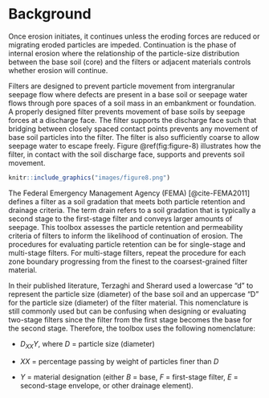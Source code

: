 # Background

Once erosion initiates, it continues unless the eroding forces are reduced or migrating eroded particles are impeded. Continuation is the phase of internal erosion where the relationship of the particle-size distribution between the base soil (core) and the filters or adjacent materials controls whether erosion will continue.

Filters are designed to prevent particle movement from intergranular seepage flow where defects are present in a base soil or seepage water flows through pore spaces of a soil mass in an embankment or foundation. A properly designed filter prevents movement of base soils by seepage forces at a discharge face. The filter supports the discharge face such that bridging between closely spaced contact points prevents any movement of base soil particles into the filter. The filter is also sufficiently coarse to allow seepage water to escape freely. Figure \@ref(fig:figure-8) illustrates how the filter, in contact with the soil discharge face, supports and prevents soil movement.

```r
knitr::include_graphics("images/figure8.png")
```

The Federal Emergency Management Agency (FEMA) [@cite-FEMA2011] defines a filter as a soil gradation that meets both particle retention and drainage criteria. The term drain refers to a soil gradation that is typically a second stage to the first-stage filter and conveys larger amounts of seepage. This toolbox assesses the particle retention and permeability criteria of filters to inform the likelihood of continuation of erosion. The procedures for evaluating particle retention can be for single-stage and multi-stage filters. For multi-stage filters, repeat the procedure for each zone boundary progressing from the finest to the coarsest-grained filter material.

In their published literature, Terzaghi and Sherard used a lowercase “d” to represent the particle size (diameter) of the base soil and an uppercase “D” for the particle size (diameter) of the filter material. This nomenclature is still commonly used but can be confusing when designing or evaluating two-stage filters since the filter from the first stage becomes the base for the second stage. Therefore, the toolbox uses the following nomenclature:

- *D<sub>XX</sub>Y*, where *D* = particle size (diameter)

- *XX* = percentage passing by weight of particles finer than *D*

- *Y* = material designation (either *B* = base, *F* = first-stage filter, *E* = second-stage envelope, or other drainage element).